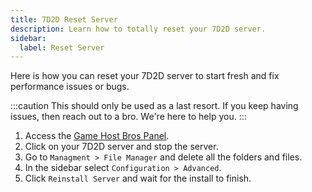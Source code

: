 ```yaml
---
title: 7D2D Reset Server
description: Learn how to totally reset your 7D2D server.
sidebar:
  label: Reset Server
---
```


Here is how you can reset your 7D2D server to start fresh and fix performance issues or bugs.

:::caution
This should only be used as a last resort. If you keep having issues, then reach out to a bro. We're here to help you.
:::

1. Access the [Game Host Bros Panel](https://panel.gamehostbros.com/).
2. Click on your 7D2D server and stop the server.
3. Go to `Managment > File Manager` and delete all the folders and files.
4. In the sidebar select `Configuration > Advanced`.
5. Click `Reinstall Server` and wait for the install to finish.